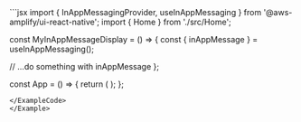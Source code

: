 
<Example>
<ExampleCode>
```jsx
import {
  InAppMessagingProvider,
  useInAppMessaging
} from '@aws-amplify/ui-react-native';
import { Home } from './src/Home';

const MyInAppMessageDisplay = () => {
  const { inAppMessage } = useInAppMessaging();

  // ...do something with inAppMessage
};

const App = () => {
  return (
    <InAppMessagingProvider>
      <MyInAppMessageDisplay />
      <Home />
    </InAppMessagingProvider>
  );
};
```
</ExampleCode>
</Example>
